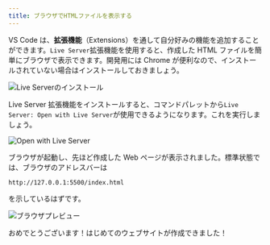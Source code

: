 ```yaml
---
title: ブラウザでHTMLファイルを表示する
---
```


VS Code は、**拡張機能**（Extensions）を通して自分好みの機能を追加することができます。`Live Server`拡張機能を使用すると、作成した HTML ファイルを簡単にブラウザで表示できます。開発用には Chrome が便利なので、インストールされていない場合はインストールしておきましょう。

![Live Serverのインストール](03/install-live-server.png)

Live Server 拡張機能をインストールすると、コマンドパレットから`Live Server: Open with Live Server`が使用できるようになります。これを実行しましょう。

![Open with Live Server](03/open-with-live-server.png)

ブラウザが起動し、先ほど作成した Web ページが表示されました。標準状態では、ブラウザのアドレスバーは

```
http://127.0.0.1:5500/index.html
```

を示しているはずです。

![ブラウザプレビュー](03/browser-preview.png)

おめでとうございます！はじめてのウェブサイトが作成できました！
